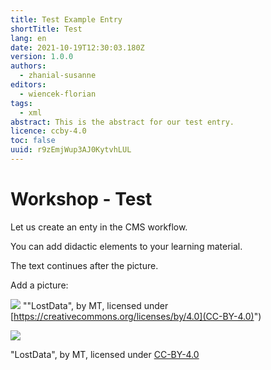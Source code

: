 ```yaml
---
title: Test Example Entry
shortTitle: Test
lang: en
date: 2021-10-19T12:30:03.180Z
version: 1.0.0
authors:
  - zhanial-susanne
editors:
  - wiencek-florian
tags:
  - xml
abstract: This is the abstract for our test entry.
licence: ccby-4.0
toc: false
uuid: r9zEmjWup3AJ0KytvhLUL
---
```

# **Workshop - Test**

Let us create an enty in the CMS workflow.

<SideNote type="note" title="Hint">
You can add didactic elements to your learning material.
</SideNote>

The text continues after the picture.

Add a picture:

![](images/datalifecycle.png) "\"LostData\", by MT, licensed under [https://creativecommons.org/licenses/by/4.0](CC-BY-4.0)")



![](images/datalifecycle.png)

<figcaption>"LostData", by MT, licensed under <a href="https://creativecommons.org/licenses/by/4.0">CC-BY-4.0</a></figcaption>
